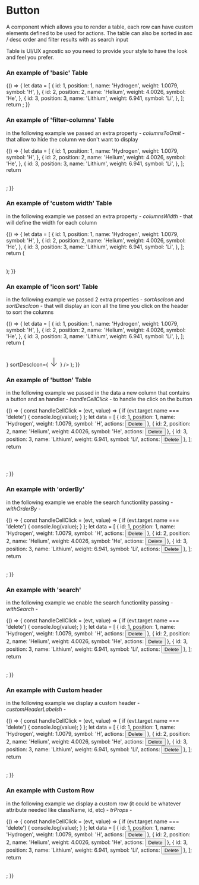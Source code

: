 
<Meta title="DCXLibrary/Table" component={Table} />

# Button

A component which allows you to render a table, each row can have custom elements defined to be used for actions. The table can also be sorted in asc / desc order and filter results with as search input

Table is UI/UX agnostic so you need to provide your style to have the look
and feel you prefer.

### An example of 'basic' Table

<Canvas>
  <Story name="basic">
    {() => {
      let data = [
        {
          id: 1,
          position: 1,
          name: 'Hydrogen',
          weight: 1.0079,
          symbol: 'H',
        },
        {
          id: 2,
          position: 2,
          name: 'Helium',
          weight: 4.0026,
          symbol: 'He',
        },
        {
          id: 3,
          position: 3,
          name: 'Lithium',
          weight: 6.941,
          symbol: 'Li',
        },
      ];
      return <Table dataSource={data} />;
    }}
  </Story>
</Canvas>

### An example of 'filter-columns' Table

in the following example we passed an extra property - _columnsToOmit_ - that allow to hide the column we don't want to display

<Canvas>
  <Story name="hide-columns">
    {() => {
      let data = [
        {
          id: 1,
          position: 1,
          name: 'Hydrogen',
          weight: 1.0079,
          symbol: 'H',
        },
        {
          id: 2,
          position: 2,
          name: 'Helium',
          weight: 4.0026,
          symbol: 'He',
        },
        {
          id: 3,
          position: 3,
          name: 'Lithium',
          weight: 6.941,
          symbol: 'Li',
        },
      ];
      return <Table dataSource={data} columnsToOmit={['symbol']} />;
    }}
  </Story>
</Canvas>

### An example of 'custom width' Table

in the following example we passed an extra property - _columnsWidth_ - that will define the width for each column

<Canvas>
  <Story name="width-columns">
    {() => {
      let data = [
        {
          id: 1,
          position: 1,
          name: 'Hydrogen',
          weight: 1.0079,
          symbol: 'H',
        },
        {
          id: 2,
          position: 2,
          name: 'Helium',
          weight: 4.0026,
          symbol: 'He',
        },
        {
          id: 3,
          position: 3,
          name: 'Lithium',
          weight: 6.941,
          symbol: 'Li',
        },
      ];
      return (
        <Table
          dataSource={data}
          columnsWidth={['100px', '20%', '30%', '40%']}
        />
      );
    }}
  </Story>
</Canvas>

### An example of 'icon sort' Table

in the following example we passed 2 extra properties - _sortAscIcon_ and _sortDescIcon_ - that will display an icon all the time you click on the header to sort the columns

<Canvas>
  <Story name="icon-sort">
    {() => {
      let data = [
        {
          id: 1,
          position: 1,
          name: 'Hydrogen',
          weight: 1.0079,
          symbol: 'H',
        },
        {
          id: 2,
          position: 2,
          name: 'Helium',
          weight: 4.0026,
          symbol: 'He',
        },
        {
          id: 3,
          position: 3,
          name: 'Lithium',
          weight: 6.941,
          symbol: 'Li',
        },
      ];
      return (
        <Table
          dataSource={data}
          sortAscIcon={
            <svg width="24" height="24" xmlns="http://www.w3.org/2000/svg" fillRule="evenodd" clipRule="evenodd"><path d="M11 2.206l-6.235 7.528-.765-.645 7.521-9 7.479 9-.764.646-6.236-7.53v21.884h-1v-21.883z"/></svg>
        }
        sortDescIcon={
          <svg width="24" height="24" xmlns="http://www.w3.org/2000/svg" fillRule="evenodd" clipRule="evenodd"><path d="M11 21.883l-6.235-7.527-.765.644 7.521 9 7.479-9-.764-.645-6.236 7.529v-21.884h-1v21.883z"/></svg>
        }
        />
      );
    }}
  </Story>
</Canvas>

### An example of 'button' Table

in the following example we passed in the data a new column that contains a button and an handler - _handleCellClick_ - to handle the click on the button

<Canvas>
  <Story name="button">
    {() => {
      const handleCellClick = (evt, value) => {
        if (evt.target.name === 'delete') {
         console.log(value);
        }
      };
      let data = [
        {
          id: 1,
          position: 1,
          name: 'Hydrogen',
          weight: 1.0079,
          symbol: 'H',
          actions:  <button className="btn btn-danger" name="delete">Delete</button>
        },
        {
          id: 2,
          position: 2,
          name: 'Helium',
          weight: 4.0026,
          symbol: 'He',
          actions:  <button className="btn btn-danger" name="delete">Delete</button>
        },
        {
          id: 3,
          position: 3,
          name: 'Lithium',
          weight: 6.941,
          symbol: 'Li',
          actions:  <button className="btn btn-danger" name="delete">Delete</button>
        },
      ];
      return <Table dataSource={data} handleCellClick={handleCellClick}/>;
    }}
  </Story>
</Canvas>

### An example with 'orderBy'

in the following example we enable the search functionlity passing - _withOrderBy_ -

<Canvas>
  <Story name="orderBy">
    {() => {
      const handleCellClick = (evt, value) => {
        if (evt.target.name === 'delete') {
         console.log(value);
        }
      };
      let data = [
        {
          id: 1,
          position: 1,
          name: 'Hydrogen',
          weight: 1.0079,
          symbol: 'H',
          actions:  <button className="btn btn-danger" name="delete">Delete</button>
        },
        {
          id: 2,
          position: 2,
          name: 'Helium',
          weight: 4.0026,
          symbol: 'He',
          actions:  <button className="btn btn-danger" name="delete">Delete</button>
        },
        {
          id: 3,
          position: 3,
          name: 'Lithium',
          weight: 6.941,
          symbol: 'Li',
          actions:  <button className="btn btn-danger" name="delete">Delete</button>
        },
      ];
      return <Table dataSource={data} handleCellClick={handleCellClick} withOrderBy={true}/>;
    }}
  </Story>
</Canvas>

### An example with 'search'

in the following example we enable the search functionlity passing - _withSearch_ -

<Canvas>
  <Story name="search">
    {() => {
      const handleCellClick = (evt, value) => {
        if (evt.target.name === 'delete') {
         console.log(value);
        }
      };
      let data = [
        {
          id: 1,
          position: 1,
          name: 'Hydrogen',
          weight: 1.0079,
          symbol: 'H',
          actions:  <button className="btn btn-danger" name="delete">Delete</button>
        },
        {
          id: 2,
          position: 2,
          name: 'Helium',
          weight: 4.0026,
          symbol: 'He',
          actions:  <button className="btn btn-danger" name="delete">Delete</button>
        },
        {
          id: 3,
          position: 3,
          name: 'Lithium',
          weight: 6.941,
          symbol: 'Li',
          actions:  <button className="btn btn-danger" name="delete">Delete</button>
        },
      ];
      return <Table dataSource={data} handleCellClick={handleCellClick} withSearch={true}/>;
    }}
  </Story>
</Canvas>

### An example with Custom header

in the following example we display a custom header - _customHeaderLabelsh_ -

<Canvas>
  <Story name="custom-header">
    {() => {
      const handleCellClick = (evt, value) => {
        if (evt.target.name === 'delete') {
         console.log(value);
        }
      };
      let data = [
        {
          id: 1,
          position: 1,
          name: 'Hydrogen',
          weight: 1.0079,
          symbol: 'H',
          actions:  <button className="btn btn-danger" name="delete">Delete</button>
        },
        {
          id: 2,
          position: 2,
          name: 'Helium',
          weight: 4.0026,
          symbol: 'He',
          actions:  <button className="btn btn-danger" name="delete">Delete</button>
        },
        {
          id: 3,
          position: 3,
          name: 'Lithium',
          weight: 6.941,
          symbol: 'Li',
          actions:  <button className="btn btn-danger" name="delete">Delete</button>
        },
      ];
      return <Table dataSource={data} handleCellClick={handleCellClick} withSearch={true}   customHeaderLabels={['Test', 'position', 'name', 'weight', 'symbol', 'actions']}/>;
    }}
  </Story>
</Canvas>

### An example with Custom Row

in the following example we display a custom row (it could be whatever attribute needed like className, id, etc) - _trProps_ -

<Canvas>
  <Story name="custom-row">
    {() => {
      const handleCellClick = (evt, value) => {
        if (evt.target.name === 'delete') {
         console.log(value);
        }
      };
      let data = [
        {
          id: 1,
          position: 1,
          name: 'Hydrogen',
          weight: 1.0079,
          symbol: 'H',
          actions:  <button className="btn btn-danger" name="delete">Delete</button>
        },
        {
          id: 2,
          position: 2,
          name: 'Helium',
          weight: 4.0026,
          symbol: 'He',
          actions:  <button className="btn btn-danger" name="delete">Delete</button>
        },
        {
          id: 3,
          position: 3,
          name: 'Lithium',
          weight: 6.941,
          symbol: 'Li',
          actions:  <button className="btn btn-danger" name="delete">Delete</button>
        },
      ];
      return <Table dataSource={data} handleCellClick={handleCellClick} withSearch={true} trProps={[{className: 'errorRow'}]}/>;
    }}
  </Story>
</Canvas>

```js
```

<Props of={Table} />
